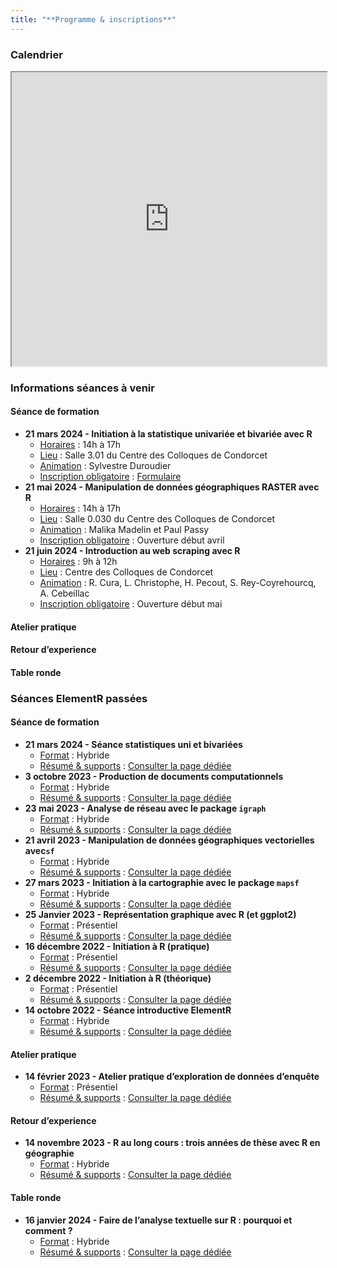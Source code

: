 ```yaml
---
title: "**Programme & inscriptions**"
---
```


### Calendrier

<iframe src="https://framagenda.org/apps/calendar/embed/d3TL5XK9tRBJNnmC/listYear/now" width="100%" height="470">

</iframe>

### Informations séances à venir

::: panel-tabset
#### **Séance de formation**

-   **21 mars 2024 - Initiation à la statistique univariée et bivariée avec R**
    -   <u>Horaires</u> : 14h à 17h
    -   <u>Lieu</u> : Salle 3.01 du Centre des Colloques de Condorcet
    -   <u>Animation</u> : Sylvestre Duroudier
    -   <u>Inscription obligatoire</u> : [Formulaire](https://evento.renater.fr/survey/seance-elementr-statistiques-uni-et-bi-variees-ws7txsda)\    
  

-   **21 mai 2024 - Manipulation de données géographiques RASTER avec R**  
    -   <u>Horaires</u> : 14h à 17h
    -   <u>Lieu</u> : Salle 0.030 du Centre des Colloques de Condorcet
    -   <u>Animation</u> : Malika Madelin et Paul Passy
    -   <u>Inscription obligatoire</u> : Ouverture début avril\  
  

-   **21 juin 2024 - Introduction au web scraping avec R**
    -   <u>Horaires</u> : 9h à 12h
    -   <u>Lieu</u> : Centre des Colloques de Condorcet
    -   <u>Animation</u> : R. Cura, L. Christophe, H. Pecout, S. Rey-Coyrehourcq, A. Cebeillac
    -   <u>Inscription obligatoire</u> : Ouverture début mai\    


#### **Atelier pratique**


#### **Retour d'experience**

#### **Table ronde** 
:::

### Séances ElementR passées

::: panel-tabset
#### **Séance de formation**
-   **21 mars 2024 - Séance statistiques uni et bivariées **
    -   <u>Format</u> : Hybride
    -   <u>Résumé & supports</u> : [Consulter la page dédiée](posts/seance11_uni_bivarie.html)
-   **3 octobre 2023 - Production de documents computationnels**
    -   <u>Format</u> : Hybride
    -   <u>Résumé & supports</u> : [Consulter la page dédiée](posts/seance8_quarto.html)\
-   **23 mai 2023 - Analyse de réseau avec le package `igraph`**
    -   <u>Format</u> : Hybride
    -   <u>Résumé & supports</u> : [Consulter la page dédiée](posts/seance7_igraph.html)\
-   **21 avril 2023 - Manipulation de données géographiques vectorielles avec`sf`**
    -   <u>Format</u> : Hybride
    -   <u>Résumé & supports</u> : [Consulter la page dédiée](posts/seance6_geomatique_sf.html)\
-   **27 mars 2023 - Initiation à la cartographie avec le package `mapsf`**
    -   <u>Format</u> : Hybride
    -   <u>Résumé & supports</u> : [Consulter la page dédiée](posts/seance5_carto_mapsf.html)\
-   **25 Janvier 2023 - Représentation graphique avec R (et ggplot2)**
    -   <u>Format</u> : Présentiel
    -   <u>Résumé & supports</u> : [Consulter la page dédiée](posts/seance4_ggplot.html)
-   **16 décembre 2022 - Initiation à R (pratique)**
    -   <u>Format</u> : Présentiel
    -   <u>Résumé & supports</u> : [Consulter la page dédiée](posts/seance3.html)
-   **2 décembre 2022 - Initiation à R (théorique)**
    -   <u>Format</u> : Présentiel
    -   <u>Résumé & supports</u> : [Consulter la page dédiée](posts/seance2.html)
-   **14 octobre 2022 - Séance introductive ElementR**
    -   <u>Format</u> : Hybride
    -   <u>Résumé & supports</u> : [Consulter la page dédiée](posts/seance1.html)

#### **Atelier pratique**

-   **14 février 2023 - Atelier pratique d'exploration de données d'enquête**
    -   <u>Format</u> : Présentiel
    -   <u>Résumé & supports</u> : [Consulter la page dédiée](posts/atelier_enquete_sncf.html)

#### **Retour d'experience**
-   **14 novembre 2023 - R au long cours : trois années de thèse avec R en géographie**
    -   <u>Format</u> : Hybride
    -   <u>Résumé & supports</u> : [Consulter la page dédiée](posts/seance9_R_et_these.qmd)\


#### **Table ronde**    
-   **16 janvier 2024 - Faire de l’analyse textuelle sur R : pourquoi et comment ?**
    -   <u>Format</u> : Hybride
    -   <u>Résumé & supports</u> : [Consulter la page dédiée](posts/seance10_table_ronde_analyse_textuelle.qmd)\
    
    
:::
